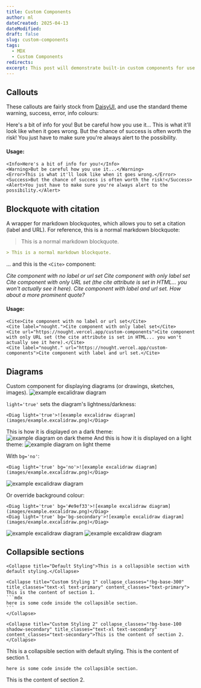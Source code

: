 ```yaml
---
title: Custom Components
author: ml
dateCreated: 2025-04-13
dateModified:
draft: false
slug: custom-components
tags:
  - MDX
  - Custom Components
redirects:
excerpt: This post will demonstrate built-in custom components for use within MDX files.
---
```


## Callouts

These callouts are fairly stock from [DaisyUI](https://daisyui.com/components/alert/), and use the standard theme warning, success, error, info colours:

<Info>Here's a bit of info for you!</Info>
<Warning>But be careful how you use it...</Warning>
<Error>This is what it'll look like when it goes wrong.</Error>
<Success>But the chance of success is often worth the risk!</Success>
<Alert>You just have to make sure you're always alert to the possibility.</Alert>

#### Usage:

```mdx
<Info>Here's a bit of info for you!</Info>
<Warning>But be careful how you use it...</Warning>
<Error>This is what it'll look like when it goes wrong.</Error>
<Success>But the chance of success is often worth the risk!</Success>
<Alert>You just have to make sure you're always alert to the possibility.</Alert>
```

## Blockquote with citation

A wrapper for markdown blockquotes, which allows you to set a citation (label and URL). For reference, this is a normal markdown blockquote:

> This is a normal markdown blockquote.
```markdown
> This is a normal markdown blockquote.
```
... and this is the `<Cite>` component:

<Cite>Cite component with no label or url set</Cite>
<Cite label="nought.">Cite component with only label set</Cite>
<Cite url="https://nought.vercel.app/custom-components">Cite component with only URL set (the cite attribute is set in HTML... you won't actually see it here).</Cite>
<Cite label="nought." url="https://nought.vercel.app/custom-components">Cite component with label and url set.</Cite>
<Cite label="nought." url="https://nought.vercel.app/custom-components" big>How about a more prominent quote?</Cite>

#### Usage:

```mdx showLineNumbers
<Cite>Cite component with no label or url set</Cite>
<Cite label="nought.">Cite component with only label set</Cite>
<Cite url="https://nought.vercel.app/custom-components">Cite component with only URL set (the cite attribute is set in HTML... you won't actually see it here).</Cite>
<Cite label="nought." url="https://nought.vercel.app/custom-components">Cite component with label and url set.</Cite>
```

## Diagrams

Custom component for displaying diagrams (or drawings, sketches, images). 
<Diag light='true'>![example excalidraw diagram](images/example.excalidraw.png)</Diag>

`light='true'` sets the diagram's lightness/darkness:

```mdx
<Diag light='true'>![example excalidraw diagram](images/example.excalidraw.png)</Diag>
```
This is how it is displayed on a dark theme:
![example diagram on dark theme](images/diag-dark_display.png)
And this is how it is displayed on a light theme:
![example diagram on light theme](images/diag-light_display.png)

With `bg='no'`:
```mdx
<Diag light='true' bg='no'>![example excalidraw diagram](images/example.excalidraw.png)</Diag>
```
<Diag light='true' bg='no'>![example excalidraw diagram](images/example.excalidraw.png)</Diag>

Or override background colour:
```mdx
<Diag light='true' bg='#e9ef33'>![example excalidraw diagram](images/example.excalidraw.png)</Diag>
<Diag light='true' bg='bg-secondary'>![example excalidraw diagram](images/example.excalidraw.png)</Diag>
```
<Diag light='true' bg='#e9ef33'>![example excalidraw diagram](images/example.excalidraw.png)</Diag>
<Diag light='true' bg='bg-secondary'>![example excalidraw diagram](images/example.excalidraw.png)</Diag>

## Collapsible sections

````mdx
<Collapse title="Default Styling">This is a collapsible section with default styling.</Collapse>

<Collapse title="Custom Styling 1" collapse_classes="!bg-base-300" title_classes="text-xl text-primary" content_classes="text-primary">
This is the content of section 1.
```mdx
here is some code inside the collapsible section.
```
</Collapse>

<Collapse title="Custom Styling 2" collapse_classes="!bg-base-100 shadow-secondary" title_classes="text-xl text-secondary" content_classes="text-secondary">This is the content of section 2.</Collapse>
````

<Collapse title="Default Styling">This is a collapsible section with default styling.</Collapse>
<Collapse title="Custom Styling 1" collapse_classes="!bg-base-300" title_classes="text-xl text-primary" content_classes="text-primary">
This is the content of section 1.
```mdx
here is some code inside the collapsible section.
```
</Collapse>
<Collapse title="Custom Styling 2" collapse_classes="!bg-base-100 shadow-secondary" title_classes="text-xl text-secondary" content_classes="text-secondary">This is the content of section 2.</Collapse>